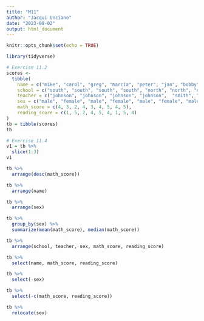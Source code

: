```yaml
---
title: "M11"
author: "Jacqui Unciano"
date: "2023-08-02"
output: html_document
---
```


```r
knitr::opts_chunk$set(echo = TRUE)
```

```r
library(tidyverse)
```
```r
# Exercise 11.2
scores <- 
  tibble(
    name = c("mike", "carol", "greg", "marcia", "peter", "jan", "bobby", "cindy", "alice"),
    school = c("south", "south", "south", "south", "north", "north", "north", "south", "south"),
    teacher = c("johnson", "johnson", "johnson", "johnson",  "smith", "smith", "smith", "perry", "perry"),
    sex = c("male", "female", "male", "female", "male", "female", "male", "female", "female"),
    math_score = c(4, 3, 2, 4, 3, 4, 5, 4, 5),
    reading_score = c(1, 5, 2, 4, 5, 4, 1, 5, 4)
)
tb = tibble(scores)
tb
```
```r
# Exercise 11.4
v1 = tb %>%
  slice(1:3)
v1
```

```r
tb %>%
  arrange(desc(math_score))
```

```r
tb %>%
  arrange(name)
```

```r
tb %>%
  arrange(sex)
```

```r
tb %>%
  group_by(sex) %>%
  summarize(mean(math_score), median(math_score))
```

```r
tb %>%
  arrange(school, teacher, sex, math_score, reading_score)
```

```r
tb %>%
  select(name, math_score, reading_score)
```

```r
tb %>%
  select(-sex)
```

```r
tb %>%
  select(-c(math_score, reading_score))
```

```r
tb %>%
  relocate(sex)
```






















